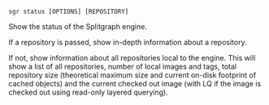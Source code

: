 
```sgr status [OPTIONS] [REPOSITORY]```

Show the status of the Splitgraph engine.

If a repository is passed, show in-depth information about a repository.

If not, show information about all repositories local to the engine. This will show a list
of all repositories, number of local images and tags, total repository size (theoretical
maximum size and current on-disk footprint of cached objects) and the current checked
out image (with LQ if the image is checked out using read-only layered querying).
